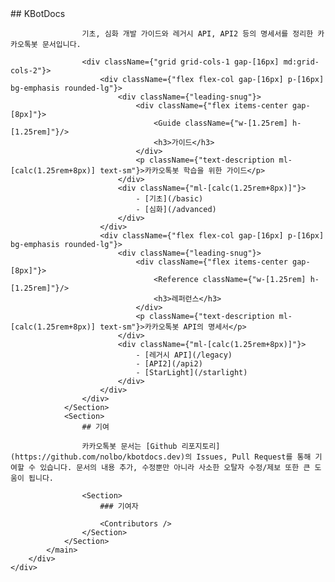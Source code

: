 
<div>
    <div className={"flex justify-center mt-header-h px-screen-x-default md:px-screen-x-md"}>
        <div
            className={"relative w-full md:max-w-[952px]"}>
            <main className={"flex flex-col gap-[32px] py-header-main overflow-auto"}>
                <Section>
                    ## KBotDocs

                    기초, 심화 개발 가이드와 레거시 API, API2 등의 명세서를 정리한 카카오톡봇 문서입니다.

                    <div className={"grid grid-cols-1 gap-[16px] md:grid-cols-2"}>
                        <div className={"flex flex-col gap-[16px] p-[16px] bg-emphasis rounded-lg"}>
                            <div className={"leading-snug"}>
                                <div className={"flex items-center gap-[8px]"}>
                                    <Guide className={"w-[1.25rem] h-[1.25rem]"}/>
                                    <h3>가이드</h3>
                                </div>
                                <p className={"text-description ml-[calc(1.25rem+8px)] text-sm"}>카카오톡봇 학습을 위한 가이드</p>
                            </div>
                            <div className={"ml-[calc(1.25rem+8px)]"}>
                                - [기초](/basic)
                                - [심화](/advanced)
                            </div>
                        </div>
                        <div className={"flex flex-col gap-[16px] p-[16px] bg-emphasis rounded-lg"}>
                            <div className={"leading-snug"}>
                                <div className={"flex items-center gap-[8px]"}>
                                    <Reference className={"w-[1.25rem] h-[1.25rem]"}/>
                                    <h3>레퍼런스</h3>
                                </div>
                                <p className={"text-description ml-[calc(1.25rem+8px)] text-sm"}>카카오톡봇 API의 명세서</p>
                            </div>
                            <div className={"ml-[calc(1.25rem+8px)]"}>
                                - [레거시 API](/legacy)
                                - [API2](/api2)
                                - [StarLight](/starlight)
                            </div>
                        </div>
                    </div>
                </Section>
                <Section>
                    ## 기여

                    카카오톡봇 문서는 [Github 리포지토리](https://github.com/nolbo/kbotdocs.dev)의 Issues, Pull Request를 통해 기여할 수 있습니다. 문서의 내용 추가, 수정뿐만 아니라 사소한 오탈자 수정/제보 또한 큰 도움이 됩니다.

                    <Section>
                        ### 기여자

                        <Contributors />
                    </Section>
                </Section>
            </main>
        </div>
    </div>
</div>